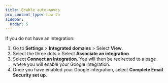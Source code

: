 ```yaml
---
title: Enable auto-moves
pcx_content_type: how-to
sidebar:
  order: 5
---
```


If you do not have an integration:

1. Go to **Settings** > **Integrated domains** > Select **View**.
2. Select the three dots > Select **Associate an integration**.
3. Select **Connect an integration**. You will then be redirected to a page where you will enable your Google integration.
4. Once you have enabled your Google integration, select **Complete Email Security set up**.